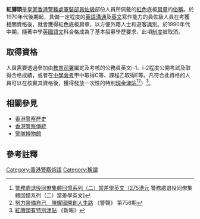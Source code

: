 {{Pathnav|香港警務處|香港警察歷史|frame=1}}

'''紅膊頭'''是[[皇家香港警務處|皇家香港警務處]][[軍裝部|軍裝部]][[香港警察職級#員佐級|員佐級]]部份人員所佩戴的[[紅色|紅色]]底板[[肩章|肩章]]的[[俗稱|俗稱]]。於1970年代後期起，具備一定程度的[[英語|英語]][[溝通|溝通]]及[[英文|英文]]寫作能力的員佐級人員在考獲相關資格後，就會獲得紅色底板肩章，以方便外籍人士和遊客識別。於1990年代中期，隨著中學[[英國語文|英國語文]]科合格成為了基本招募學歷要求，此項[[制度|制度]]被取消。

==取得資格==
人員需要透過參加由[[教育司署|教育司署]]編定及考核的公務員英文i-1、i-2程度公開考試及取得合格成績，或者在[[香港中學會考|中學會考]]甲中取得C等、課程乙取得E等。凡符合此資格的人員可以在核實其資格後，獲得發放一次性的特別[[現金|現金]][[津貼|津貼]]<ref>[http://hkpoca.weebly.com/652882010865289-3007024046234163352125991.html 警務處退役同僚集體回憶系列（二）當差學英文（275[[港元|港元]]] 警務處退役同僚集體回憶系列（二）當差學英文]</ref><ref>[http://www.police.gov.hk/offbeat/756/chi/bottom.htm 努力裝備自己　陳耀國開創人生路] 《警聲》 第756期</ref>）<ref>[http://www.hkdailynews.com.hk/news.php?id=158525&scid=4 紅膊頭有特別津貼]{{dead link|date=2018年4月 |bot=InternetArchiveBot |fix-attempted=yes }} 《新報》</ref>。

==相關參見==
*[[香港警察歷史|香港警察歷史]]
*[[香港警察傳統|香港警察傳統]]
*[[警隊博物館|警隊博物館]]

==參考註釋==
{{Reflist}}

[[Category:香港警察術語|Category:香港警察術語]]
[[Category:稱謂|Category:稱謂]]